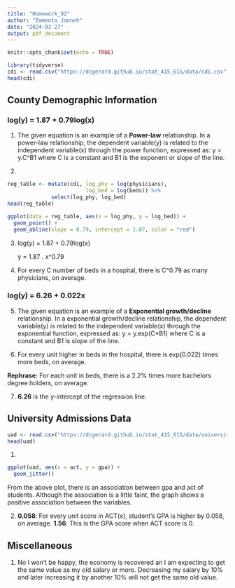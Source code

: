 ```yaml
---
title: "Homework_02"
author: "Emmenta Janneh"
date: "2024-01-27"
output: pdf_document
---
```


```r
knitr::opts_chunk$set(echo = TRUE)
```

```r
library(tidyverse)
cdi <- read.csv("https://dcgerard.github.io/stat_415_615/data/cdi.csv")
head(cdi)
```

## County Demographic Information

### log(y) = 1.87 + 0.79log(x)

1.  The given equation is an example of a **Power-law** relationship. In a power-law relationship, the dependent variable(y) is related to the independent variable(x) through the power function, expressed as: y = y.C\^B1 where C is a constant and B1 is the exponent or slope of the line.

2.  

```r
reg_table <- mutate(cdi, log_phy = log(physicians),
                         log_bed = log(beds)) %>%
              select(log_phy, log_bed)
head(reg_table)
```

```r
ggplot(data = reg_table, aes(x = log_phy, y = log_bed)) + 
  geom_point() + 
  geom_abline(slope = 0.79, intercept = 1.87, color = "red")
```

3.  

    log(y) = 1.87 + 0.79log(x)

    y = 1.87 . x\^0.79

4.  For every C number of beds in a hospital, there is C\^0.79 as many physicians, on average.

### log(y) = 6.26 + 0.022x

5.  The given equation is an example of a **Exponential growth/decline** relationship. In a exponential growth/decline relationship, the dependent variable(y) is related to the independent variable(x) through the exponential function, expressed as: y = y.exp(C\*B1) where C is a constant and B1 is slope of the line.

6.  For every unit higher in beds in the hospital, there is exp(0.022) times more beds, on average.

**Rephrase:** For each unit in beds, there is a 2.2% times more bachelors degree holders, on average.

7.  **6.26** is the y-intercept of the regression line.

## University Admissions Data

```r
uad <- read.csv("https://dcgerard.github.io/stat_415_615/data/university.csv")
head(uad)
```

1.  

```r
ggplot(uad, aes(x = act, y = gpa)) + 
  geom_jitter()
```

From the above plot, there is an association between gpa and act of students. Although the association is a little faint, the graph shows a positive association between the variables.

2.  **0.058**: For every unit score in ACT(x), student's GPA is higher by 0.058, on average. **1.56**: This is the GPA score when ACT score is 0.

## Miscellaneous

1.  No I won't be happy, the economy is recovered an I am expecting to get the same value as my old salary or more. Decreasing my salary by 10% and later increasing it by another 10% will not get the same old value.
